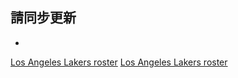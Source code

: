 <noinclude>{{noteTA|G1=NBA}}</noinclude>{{NBA roster header|team=洛杉矶湖人}}

{{player2 | num = 10 | redlink = 馬克斯·克裏斯蒂 | englink = Max Christie (basketball) | pos = G | ft = 6 | in = 6 | lbs = 190 | school = Michigan State | DOB = 2003–02–10 | note = DP}}
{{player2 | num = 3 | first = 安東尼 | last = 戴維斯 | dab = 籃球運動員 | pos = FC | ft = 6 | in = 10 | lbs = 253 | school = Kentucky | DOB = 1993–03–11}}
{{player2 | num = 35 | redlink = 韋尼恩·加布里艾爾 | englink = Wenyen Gabriel | pos = F | ft = 6 | in = 9 | lbs = 205 | school = Kentucky | DOB = 1997–03–26 | note = TW}}
{{player2 | num = 5 | first = 塔伦 | last = 霍顿-塔克 | pos = G | ft = 6 | in = 4 | lbs = 234 | school = Iowa State | DOB = 2000–11–25  }}
{{player2 | num = 6 | first = 勒布朗 | last = 詹姆斯 | pos = F | ft = 6 | in = 9 | lbs = 250 | from = {{le|聖文森—聖瑪莉高中|St. Vincent-St. Mary High School}} | DOB = 1984–12–30 }}
{{player2 | num = 14 | first = 史丹利 | last = 强森 | pos = F | ft = 6 | in = 6 | lbs = 242 | school = Arizona | DOB = 1996–05–29 }}
{{player2 | num = 40 | redlink = 梅森·瓊斯 | englink = Mason Jones (basketball) | pos = G | ft = 6 | in = 4 | lbs = 200 | school = Arkansas | DOB = 1998–07–21 | note = TW }}
{{player2 | num = 37 | redlink = 麥克·麥克朗 | englink = Mac McClung | pos = G | ft = 6 | in = 2 | lbs = 185 | school = Texas Tech | DOB = 1999–01–06 | note = TW }}
{{player2 | num = 12 | first = 肯德里克 | last = 納恩 | pos = G | ft = 6 | in = 2 | lbs = 190 | school = Oakland | DOB = 1995–08–03 |}}
{{player2 | num = 15 | first = 奧斯汀 | last = 里夫斯 | pos = G | ft = 6 | in = 5 | lbs = 206 | school = Oklahoma | DOB = 1998–05–29 }}
{{player2 | num = 0 | first = 羅素 | last = 衛斯特布魯克| pos = G | ft = 6 | in = 3 | lbs = 200 | school = UCLA | DOB = 1988–11–12 }}

{{NBA roster footer
| head_coach =
* [[達爾文·哈姆]]
| asst_coach =
* {{link-en|昆頓·克勞福德|Quinton Crawford}}
* [[大卫·费兹戴尔]]
* {{link-en|菲爾·漢迪|Phil Handy}}
* [[约翰·卢卡斯三世]]
* {{link-en|邁克·本伯西|Mike Penberthy}}
* {{link-en|米勒斯·西蒙|Miles Simon}}
| roster_url = http://www.nba.com/lakers/roster/
| transaction_url = http://hoopshype.com/general_managers/donnie_nelson.htm
| accessdate = 2022−06−06
}}<noinclude>

== 請同步更新 ==
*{{tl|洛杉矶湖人现时球员名单}}

[[Category:NBA球員名單導航模板|Los Angeles Lakers roster]]
[[Category:洛杉磯湖人|Los Angeles Lakers roster]]
</noinclude>